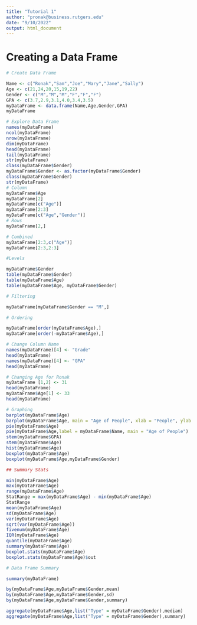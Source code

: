 ---
title: "Tutorial 1"
author: "pronak@business.rutgers.edu"
date: "9/10/2022"
output: html_document
---

# Creating a Data Frame

```{r}
# Create Data Frame

Name <- c("Ronak","Sam","Joe","Mary","Jane","Sally")
Age <- c(21,24,20,15,19,22)
Gender <- c("M","M","M","F","F","F")
GPA <- c(3.7,2.9,3.1,4.0,3.4,3.5)
myDataFrame <- data.frame(Name,Age,Gender,GPA)
myDataFrame

# Explore Data Frame
names(myDataFrame)
ncol(myDataFrame)
nrow(myDataFrame)
dim(myDataFrame)
head(myDataFrame)
tail(myDataFrame)
str(myDataFrame)
class(myDataFrame$Gender)
myDataFrame$Gender <- as.factor(myDataFrame$Gender)
class(myDataFrame$Gender)
str(myDataFrame)
# Column
myDataFrame$Age
myDataFrame[2]
myDataFrame[c("Age")]
myDataFrame[2:3]
myDataFrame[c("Age","Gender")]
# Rows
myDataFrame[2,]

# Combined
myDataFrame[2:3,c("Age")]
myDataFrame[2:3,2:3]

#Levels

myDataFrame$Gender
table(myDataFrame$Gender)
table(myDataFrame$Age)
table(myDataFrame$Age, myDataFrame$Gender)

# Filtering

myDataFrame[myDataFrame$Gender == "M",]

# Ordering

myDataFrame[order(myDataFrame$Age),]
myDataFrame[order(-myDataFrame$Age),]

# Change Column Name
names(myDataFrame)[4] <- "Grade"
head(myDataFrame)
names(myDataFrame)[4] <- "GPA"
head(myDataFrame)

# Changing Age for Ronak
myDataFrame [1,2] <- 31
head(myDataFrame)
myDataFrame$Age[1] <- 33
head(myDataFrame)

# Graphing
barplot(myDataFrame$Age)
barplot(myDataFrame$Age, main = "Age of People", xlab = "People", ylab = "Age", col = "Blue", names.arg = myDataFrame$Name)
pie(myDataFrame$Age)
pie(myDataFrame$Age,label = myDataFrame$Name, main = "Age of People")
stem(myDataFrame$GPA)
stem(myDataFrame$Age)
hist(myDataFrame$Age)
boxplot(myDataFrame$Age)
boxplot(myDataFrame$Age,myDataFrame$Gender)

## Summary Stats

min(myDataFrame$Age)
max(myDataFrame$Age)
range(myDataFrame$Age)
StatRange = max(myDataFrame$Age) - min(myDataFrame$Age)
StatRange
mean(myDataFrame$Age)
sd(myDataFrame$Age)
var(myDataFrame$Age)
sqrt(var(myDataFrame$Age))
fivenum(myDataFrame$Age)
IQR(myDataFrame$Age)
quantile(myDataFrame$Age)
summary(myDataFrame$Age)
boxplot.stats(myDataFrame$Age)
boxplot.stats(myDataFrame$Age)$out

# Data Frame Summary

summary(myDataFrame)

by(myDataFrame$Age,myDataFrame$Gender,mean)
by(myDataFrame$Age,myDataFrame$Gender,sd)
by(myDataFrame$Age,myDataFrame$Gender,summary)

aggregate(myDataFrame$Age,list("Type" = myDataFrame$Gender),median)
aggregate(myDataFrame$Age,list("Type" = myDataFrame$Gender),summary)
```